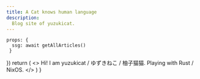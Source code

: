 ```yaml
---
title: A Cat knows human language
description:
  Blog site of yuzukicat.
---
```


    props: {
      ssg: await getAllArticles()
     }
})
  return (
    <>
      <HeroSection>
        <Heading>Hi! I am yuzukicat / ゆずきねこ / 柚子猫猫.</Heading>
        <Description>
          Playing with Rust / NixOS.
        </Description>
      </HeroSection>
    </>
  )
}
